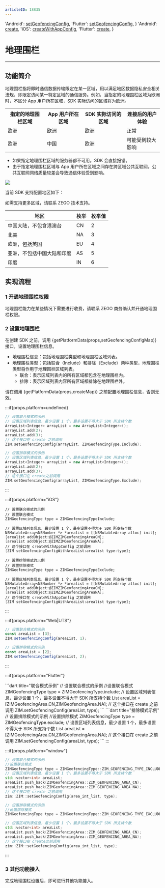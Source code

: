 ```yaml
---
articleID: 18835
---
```



  'Android': <a href='@setGeofencingConfig' target='_blank'>setGeofencingConfig</a>,
  'Flutter': <a href='https://pub.dev/documentation/zego_zim/latest/zego_zim/ZIM/setGeofencingConfig.html' target='_blank'>setGeofencingConfig</a>,
}
  'Android': <a href='@create' target='_blank'>create</a>,
  'iOS': <a href='@createWithAppConfig' target='_blank'>createWithAppConfig</a>,
  'Flutter': <a href='https://pub.dev/documentation/zego_zim/latest/zego_zim/ZIM/create.html' target='_blank'>create</a>,
}



# 地理围栏

- - -

## 功能简介

地理围栏指将即时通信数据传输限定在某一区域，用以满足地区数据隐私安全相关法规，即限定访问某一特定区域的通信服务。例如，当指定的地理围栏区域为欧洲时，不区分 App 用户所在区域，SDK 实际访问的区域将为欧洲。

<table>
<tbody><tr>
<th>指定的地理围栏区域</th>
<th>App 用户所在区域</th>
<th>SDK 实际访问的区域</th>
<th>连接后的用户体验</th>
</tr>
<tr>
<td>欧洲</td>
<td>欧洲</td>
<td>欧洲</td>
<td>正常</td>
</tr>
<tr>
<td>欧洲</td>
<td>中国</td>
<td>欧洲</td>
<td>可能受到较大影响</td>
</tr>
</tbody></table>

<Warning title="注意">

- 如果指定地理围栏区域的服务器都不可用，SDK 会直接报错。
- 由于指定地理围栏区域与 App 用户所在区域之间存在跨区域公共互联网，公共互联网网络质量较差会导致通信体验受到影响。
</Warning>

<Frame width="512" height="auto" caption=""><img src="https://storage.zego.im/sdk-doc/Pics/ZIM/GeoFence.jpeg" /></Frame>

当前 SDK 支持配置地区如下：

<Note title="说明">

如需支持更多区域，请联系 ZEGO 技术支持。
</Note>


|地区|枚举|枚举值|
|-|-|-|
|中国大陆，不包含港澳台|CN|2|
|北美|NA|3|
|欧洲，包括英国|EU|4|
|亚洲，不包括中国大陆和印度|AS|5|
|印度|IN|6|

## 实现流程

### 1 开通地理围栏权限

地理围栏能力在某些情况下需要进行收费，请联系 ZEGO 商务确认并开通地理围栏权限。

### 2 设置地理围栏

在创建 SDK 之前，调用 {getPlatformData(props,setGeofencingConfigMap)} 接口，设置地理围栏信息。

- 地理围栏信息：包括地理围栏类型和地理围栏区域列表。
- 地理围栏类型：包括联合（Include）和排除（Exclude）两种类型，地理围栏类型将作用于地理围栏区域列表。
    - 联合：表示区域列表内的所有区域都包含在地理围栏内。
    - 排除：表示区域列表内容所有区域都排除在地理围栏外。

<Warning title="注意">

请在调用 {getPlatformData(props,createMap)} 之前配置地理围栏信息，否则无效。
</Warning>

:::if{props.platform=undefined}
<CodeGroup>
```cpp title="联合模式示例"
// 设置联合模式的示例
// 设置区域列表信息，最少设置 1 个，最多设置不得大于 SDK 所支持个数
ArrayList<Integer> arrayList = new ArrayList<Integer>();
arrayList.add(2);
arrayList.add(3);
// 这个接口在 create 之前调用
ZIM.setGeofencingConfig(arrayList, ZIMGeofencingType.Include);
```
```cpp title="排除模式示例"
// 设置排除模式的示例
// 设置区域列表信息，最少设置 1 个，最多设置不得大于 SDK 所支持个数
ArrayList<Integer> arrayList = new ArrayList<Integer>();
arrayList.add(2);
arrayList.add(3);
// 这个接口在 create之前调用
ZIM.setGeofencingConfig(arrayList, ZIMGeofencingType.Exclude);
```
</CodeGroup>
:::

:::if{props.platform="iOS"}
<CodeGroup>
```objc title="联合模式示例"
// 设置联合模式的示例
// 设置联合模式
ZIMGeofencingType type = ZIMGeofencingTypeInclude;

// 设置区域列表信息，最少设置 1 个，最多设置不得大于 SDK 所支持个数
NSMutableArray<NSNumber *> *arealist = [[NSMutableArray alloc] init];
[arealist addObject:@ZIMZIMGeofencingAreaCN];
[arealist addObject:@ZIMZIMGeofencingAreaNA];
// 这个接口在 createWithAppConfig 之前调用
[ZIM setGeofencingConfigWithAreaList:arealist type:type];
```
```objc title="排除模式示例"    
// 设置排除模式的示例
// 设置排除模式
ZIMGeofencingType type = ZIMGeofencingTypeExclude;
    
// 设置区域列表信息，最少设置 1 个，最多设置不得大于 SDK 所支持个数
NSMutableArray<NSNumber *> *arealist = [[NSMutableArray alloc] init];
[arealist addObject:@ZIMZIMGeofencingAreaCN];
[arealist addObject:@ZIMZIMGeofencingAreaNA];
// 这个接口在 createWithAppConfig 之前调用
[ZIM setGeofencingConfigWithAreaList:arealist type:type];
```
</CodeGroup>
:::

:::if{props.platform="Web|UTS"}
<CodeGroup>
```JavaScript title="联合模式示例"
// 设置联合模式的示例
const areaList = [3];
ZIM.setGeofencingConfig(areaList, 1);
```
```JavaScript title="排除模式示例"
// 设置排除模式的示例
const areaList = [2];
ZIM.setGeofencingConfig(areaList, 2);
```
</CodeGroup>
:::

:::if{props.platform="Flutter"}

<CodeGroup>
```dart title="联合模式示例"
// 设置联合模式的示例
//设置联合模式
ZIMGeofencingType type = ZIMGeofencingType.include;
// 设置区域列表信息，最少设置 1 个，最多设置不得大于 SDK 所支持个数
List<int> areaList = [ZIMGeofencingArea.CN,ZIMGeofencingArea.NA];
// 这个接口在 create 之前调用
ZIM.setGeofencingConfig(areaList, type);
```
```dart title="排除模式示例"
// 设置排除模式的示例
//设置排除模式
ZIMGeofencingType type = ZIMGeofencingType.exclude;
// 设置区域列表信息，最少设置 1 个，最多设置不得大于 SDK 所支持个数
List<int> areaList = [ZIMGeofencingArea.CN,ZIMGeofencingArea.NA];
// 这个接口在 create 之前调用
ZIM.setGeofencingConfig(areaList, type);
```
</CodeGroup>
:::

:::if{props.platform="window"}
<CodeGroup>
```cpp title="联合模式示例"
// 设置联合模式的示例
//设置联合模式
ZIMGeofencingType type = ZIMGeofencingType::ZIM_GEOFENCING_TYPE_INCLUDE;
// 设置区域列表信息，最少设置 1 个，最多设置不得大于 SDK 所支持个数
std::vector<int> areaList;
areaList.push_back(ZIMGeofencingArea::ZIM_GEOFENCING_AREA_CN);
areaList.push_back(ZIMGeofencingArea::ZIM_GEOFENCING_AREA_NA);
// 这个接口在 create 之前调用
zim::ZIM::setGeofencingConfig(area_int_list, type);
```
```cpp title="排除模式示例"
// 设置排除模式的示例
//设置排除模式
ZIMGeofencingType type = ZIMGeofencingType::ZIM_GEOFENCING_TYPE_EXCLUDE;

// 设置区域列表信息，最少设置 1 个，最多设置不得大于 SDK 所支持个数
std::vector<int> areaList;
areaList.push_back(ZIMGeofencingArea::ZIM_GEOFENCING_AREA_CN);
areaList.push_back(ZIMGeofencingArea::ZIM_GEOFENCING_AREA_NA);
// 这个接口在 create之前调用
zim::ZIM::setGeofencingConfig(area_int_list, type);
```
</CodeGroup>
:::

### 3 其他功能接入
完成地理围栏设置后，即可进行其他功能接入。
